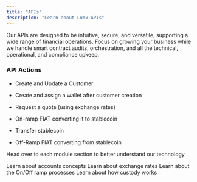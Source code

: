 ```yaml
---
title: "APIs"
description: "Learn about Lumx APIs"
---
```


Our APIs are designed to be intuitive, secure, and versatile, supporting a wide range of financial operations. Focus on growing your business while we handle smart contract audits, orchestration, and all the technical, operational, and compliance upkeep.

### API Actions

* Create and Update a Customer

* Create and assign a wallet after customer creation

* Request a quote (using exchange rates)

* On-ramp FIAT converting it to stablecoin

* Transfer stablecoin

* Off-Ramp FIAT converting from stablecoin

Head over to each module section to better understand our technology.

<CardGroup cols={2}>
  <Card title="Accounts" href="/essentials/accounts">
    Learn about accounts concepts
  </Card>

  <Card title="Exchange Rates" href="/essentials/exchangerates">
    Learn about exchange rates
  </Card>

  <Card title="On/Off Ramp" href="/essentials/onofframp">
    Learn about the On/Off ramp processes
  </Card>

  <Card title="Custody" href="/essentials/custody">
    Learn about how custody works&#x20;
  </Card>
</CardGroup>